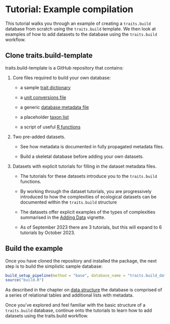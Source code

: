 # Tutorial: Example compilation

This tutorial walks you through an example of creating a `traits.build` database from scratch using the `traits.build` template. We then look at examples of how to add datasets to the database using the `traits.build` workflow.

## Clone traits.build-template

traits.build-template is a GitHub repository that contains:

1.  Core files required to build your own database:
    -   a sample [trait dictionary](https://github.com/traitecoevo/traits.build-template/blob/master/config/traits.yml)

    -   a [unit conversions file](https://github.com/traitecoevo/traits.build-template/blob/master/config/unit_conversions.csv)

    -   a generic [database metadata file](https://github.com/traitecoevo/traits.build-template/blob/master/config/metadata.yml)

    -   a placeholder [taxon list](https://github.com/traitecoevo/traits.build-template/blob/master/config/taxon_list.csv)

    -   a script of useful [R functions](https://github.com/traitecoevo/traits.build-template/blob/master/R/custom_R_code.R)
2.  Two pre-added datasets.
    -   See how metadata is documented in fully propagated metadata files.

    -   Build a skeletal database before adding your own datasets.
3.  Datasets with explicit tutorials for filling in the dataset metadata files.
    -   The tutorials for these datasets introduce you to the `traits.build` functions.

    -   By working through the dataset tutorials, you are progressively introduced to how the complexities of ecological datasets can be documented within the `traits.build` structure

    -   The datasets offer explicit examples of the types of complexities summarised in the [Adding Data](https://github…) vignette.

    -   As of September 2023 there are 3 tutorials, but this will expand to 6 tutorials by October 2023.

## Build the example

Once you have cloned the repository and installed the package, the next step is to build the simplistic sample database:
```r
build_setup_pipeline(method = "base", database_name = "traits.build_database")
source("build.R")
```

As described in the chapter on [data structure](database_structure.html) the database is comprised of a series of relational tables and additional lists with metadata.

Once you've explored and feel familiar with the basic structure of a `traits.build` database, continue onto the tutorials to learn how to add datasets using the traits.build workflow.

